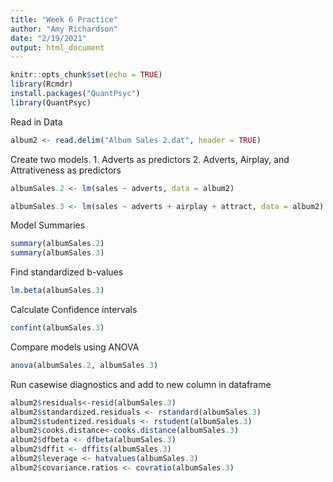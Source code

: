 ```yaml
---
title: "Week 6 Practice"
author: "Amy Richardson"
date: "2/19/2021"
output: html_document
---
```


```r
knitr::opts_chunk$set(echo = TRUE)
library(Rcmdr)
install.packages("QuantPsyc")
library(QuantPsyc)
```


Read in Data
```r
album2 <- read.delim("Album Sales 2.dat", header = TRUE)
```

Create two models. 
  1. Adverts as predictors
  2. Adverts, Airplay, and Attrativeness as predictors
```r
albumSales.2 <- lm(sales ~ adverts, data = album2)

albumSales.3 <- lm(sales ~ adverts + airplay + attract, data = album2)
```
  
Model Summaries
```r
summary(albumSales.2)
summary(albumSales.3)
```
Find standardized b-values
```r
lm.beta(albumSales.3)

```

Calculate Confidence intervals
```r
confint(albumSales.3)
```

Compare models using ANOVA
```r
anova(albumSales.2, albumSales.3)
```
Run casewise diagnostics and add to new column in dataframe
```r
album2$residuals<-resid(albumSales.3)
album2$standardized.residuals <- rstandard(albumSales.3)
album2$studentized.residuals <- rstudent(albumSales.3)
album2$cooks.distance<-cooks.distance(albumSales.3)
album2$dfbeta <- dfbeta(albumSales.3)
album2$dffit <- dffits(albumSales.3)
album2$leverage <- hatvalues(albumSales.3)
album2$covariance.ratios <- covratio(albumSales.3)
```
























